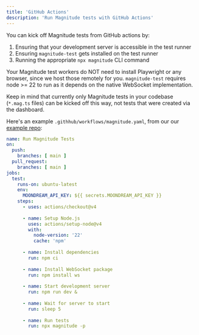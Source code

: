 ```yaml
---
title: 'GitHub Actions'
description: 'Run Magnitude tests with GitHub Actions'
---
```


You can kick off Magnitude tests from GitHub actions by:
1. Ensuring that your development server is accessible in the test runner
2. Ensuring `magnitude-test` gets installed on the test runner
3. Running the appropriate `npx magnitude` CLI command


<Info>Your Magnitude test workers do NOT need to install Playwright or any browser, since we host those remotely for you.</Info>
<Warning>`magnitude-test` requires node >= 22 to run as it depends on the native WebSocket implementation.</Warning>


Keep in mind that currently only Magnitude tests in your codebase (`*.mag.ts` files) can be kicked off this way, not tests that were created via the dashboard.

Here's an example `.githhub/workflows/magnitude.yaml`, from our our [example repo](https://github.com/magnitudedev/magnitude-demo-repo/blob/main/.github/workflows/magnitude.yaml):
```yaml
name: Run Magnitude Tests
on:
  push:
    branches: [ main ]
  pull_request:
    branches: [ main ]
jobs:
  test:
    runs-on: ubuntu-latest
    env:
      MOONDREAM_API_KEY: ${{ secrets.MOONDREAM_API_KEY }}
    steps:
      - uses: actions/checkout@v4
      
      - name: Setup Node.js
        uses: actions/setup-node@v4
        with:
          node-version: '22'
          cache: 'npm'
          
      - name: Install dependencies
        run: npm ci
        
      - name: Install WebSocket package
        run: npm install ws
        
      - name: Start development server
        run: npm run dev &
        
      - name: Wait for server to start
        run: sleep 5
        
      - name: Run tests
        run: npx magnitude -p
```
